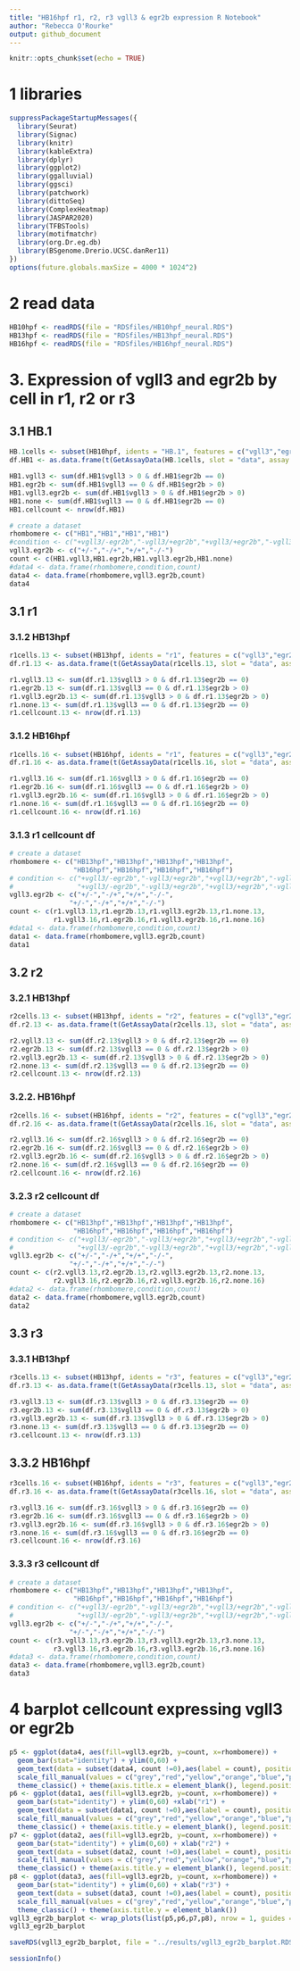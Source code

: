 ```yaml
---
title: "HB16hpf r1, r2, r3 vgll3 & egr2b expression R Notebook"
author: "Rebecca O'Rourke"
output: github_document
---
```


```r
knitr::opts_chunk$set(echo = TRUE)
```

# 1 libraries
```r
suppressPackageStartupMessages({
  library(Seurat)
  library(Signac)
  library(knitr)
  library(kableExtra)
  library(dplyr)
  library(ggplot2)
  library(ggalluvial)
  library(ggsci)
  library(patchwork)
  library(dittoSeq)
  library(ComplexHeatmap)
  library(JASPAR2020)
  library(TFBSTools)
  library(motifmatchr)
  library(org.Dr.eg.db)
  library(BSgenome.Drerio.UCSC.danRer11)
})
options(future.globals.maxSize = 4000 * 1024^2)
```

# 2 read data

```r
HB10hpf <- readRDS(file = "RDSfiles/HB10hpf_neural.RDS")
HB13hpf <- readRDS(file = "RDSfiles/HB13hpf_neural.RDS")
HB16hpf <- readRDS(file = "RDSfiles/HB16hpf_neural.RDS")
```

# 3. Expression of vgll3 and egr2b by cell in r1, r2 or r3

## 3.1 HB.1
```r
HB.1cells <- subset(HB10hpf, idents = "HB.1", features = c("vgll3","egr2b"))
df.HB1 <- as.data.frame(t(GetAssayData(HB.1cells, slot = "data", assay = "SCT")))

HB1.vgll3 <- sum(df.HB1$vgll3 > 0 & df.HB1$egr2b == 0) 
HB1.egr2b <- sum(df.HB1$vgll3 == 0 & df.HB1$egr2b > 0) 
HB1.vgll3.egr2b <- sum(df.HB1$vgll3 > 0 & df.HB1$egr2b > 0) 
HB1.none <- sum(df.HB1$vgll3 == 0 & df.HB1$egr2b == 0)
HB1.cellcount <- nrow(df.HB1)

# create a dataset
rhombomere <- c("HB1","HB1","HB1","HB1")
#condition <- c("+vgll3/-egr2b","-vgll3/+egr2b","+vgll3/+egr2b","-vgll3/-egr2b")
vgll3.egr2b <- c("+/-","-/+","+/+","-/-")
count <- c(HB1.vgll3,HB1.egr2b,HB1.vgll3.egr2b,HB1.none)
#data4 <- data.frame(rhombomere,condition,count)
data4 <- data.frame(rhombomere,vgll3.egr2b,count)
data4
```

## 3.1 r1
### 3.1.2 HB13hpf
```r
r1cells.13 <- subset(HB13hpf, idents = "r1", features = c("vgll3","egr2b"))
df.r1.13 <- as.data.frame(t(GetAssayData(r1cells.13, slot = "data", assay = "SCT")))

r1.vgll3.13 <- sum(df.r1.13$vgll3 > 0 & df.r1.13$egr2b == 0) 
r1.egr2b.13 <- sum(df.r1.13$vgll3 == 0 & df.r1.13$egr2b > 0) 
r1.vgll3.egr2b.13 <- sum(df.r1.13$vgll3 > 0 & df.r1.13$egr2b > 0) 
r1.none.13 <- sum(df.r1.13$vgll3 == 0 & df.r1.13$egr2b == 0)
r1.cellcount.13 <- nrow(df.r1.13)
```

### 3.1.2 HB16hpf
```r
r1cells.16 <- subset(HB16hpf, idents = "r1", features = c("vgll3","egr2b"))
df.r1.16 <- as.data.frame(t(GetAssayData(r1cells.16, slot = "data", assay = "SCT")))

r1.vgll3.16 <- sum(df.r1.16$vgll3 > 0 & df.r1.16$egr2b == 0) 
r1.egr2b.16 <- sum(df.r1.16$vgll3 == 0 & df.r1.16$egr2b > 0) 
r1.vgll3.egr2b.16 <- sum(df.r1.16$vgll3 > 0 & df.r1.16$egr2b > 0) 
r1.none.16 <- sum(df.r1.16$vgll3 == 0 & df.r1.16$egr2b == 0)
r1.cellcount.16 <- nrow(df.r1.16)
```

### 3.1.3 r1 cellcount df
```r
# create a dataset
rhombomere <- c("HB13hpf","HB13hpf","HB13hpf","HB13hpf",
                "HB16hpf","HB16hpf","HB16hpf","HB16hpf")
# condition <- c("+vgll3/-egr2b","-vgll3/+egr2b","+vgll3/+egr2b","-vgll3/-egr2b",
#                "+vgll3/-egr2b","-vgll3/+egr2b","+vgll3/+egr2b","-vgll3/-egr2b")
vgll3.egr2b <- c("+/-","-/+","+/+","-/-",
               "+/-","-/+","+/+","-/-")
count <- c(r1.vgll3.13,r1.egr2b.13,r1.vgll3.egr2b.13,r1.none.13,
           r1.vgll3.16,r1.egr2b.16,r1.vgll3.egr2b.16,r1.none.16)
#data1 <- data.frame(rhombomere,condition,count)
data1 <- data.frame(rhombomere,vgll3.egr2b,count)
data1
```

## 3.2 r2
### 3.2.1 HB13hpf
```r
r2cells.13 <- subset(HB13hpf, idents = "r2", features = c("vgll3","egr2b"))
df.r2.13 <- as.data.frame(t(GetAssayData(r2cells.13, slot = "data", assay = "SCT")))

r2.vgll3.13 <- sum(df.r2.13$vgll3 > 0 & df.r2.13$egr2b == 0) 
r2.egr2b.13 <- sum(df.r2.13$vgll3 == 0 & df.r2.13$egr2b > 0) 
r2.vgll3.egr2b.13 <- sum(df.r2.13$vgll3 > 0 & df.r2.13$egr2b > 0) 
r2.none.13 <- sum(df.r2.13$vgll3 == 0 & df.r2.13$egr2b == 0)
r2.cellcount.13 <- nrow(df.r2.13)
```

### 3.2.2. HB16hpf
```r
r2cells.16 <- subset(HB16hpf, idents = "r2", features = c("vgll3","egr2b"))
df.r2.16 <- as.data.frame(t(GetAssayData(r2cells.16, slot = "data", assay = "SCT")))

r2.vgll3.16 <- sum(df.r2.16$vgll3 > 0 & df.r2.16$egr2b == 0) 
r2.egr2b.16 <- sum(df.r2.16$vgll3 == 0 & df.r2.16$egr2b > 0) 
r2.vgll3.egr2b.16 <- sum(df.r2.16$vgll3 > 0 & df.r2.16$egr2b > 0) 
r2.none.16 <- sum(df.r2.16$vgll3 == 0 & df.r2.16$egr2b == 0)
r2.cellcount.16 <- nrow(df.r2.16)
```

### 3.2.3 r2 cellcount df
```r
# create a dataset
rhombomere <- c("HB13hpf","HB13hpf","HB13hpf","HB13hpf",
                "HB16hpf","HB16hpf","HB16hpf","HB16hpf")
# condition <- c("+vgll3/-egr2b","-vgll3/+egr2b","+vgll3/+egr2b","-vgll3/-egr2b",
#                "+vgll3/-egr2b","-vgll3/+egr2b","+vgll3/+egr2b","-vgll3/-egr2b")
vgll3.egr2b <- c("+/-","-/+","+/+","-/-",
               "+/-","-/+","+/+","-/-")
count <- c(r2.vgll3.13,r2.egr2b.13,r2.vgll3.egr2b.13,r2.none.13,
           r2.vgll3.16,r2.egr2b.16,r2.vgll3.egr2b.16,r2.none.16)
#data2 <- data.frame(rhombomere,condition,count)
data2 <- data.frame(rhombomere,vgll3.egr2b,count)
data2
```


## 3.3 r3
### 3.3.1 HB13hpf
```r
r3cells.13 <- subset(HB13hpf, idents = "r3", features = c("vgll3","egr2b"))
df.r3.13 <- as.data.frame(t(GetAssayData(r3cells.13, slot = "data", assay = "SCT")))

r3.vgll3.13 <- sum(df.r3.13$vgll3 > 0 & df.r3.13$egr2b == 0) 
r3.egr2b.13 <- sum(df.r3.13$vgll3 == 0 & df.r3.13$egr2b > 0) 
r3.vgll3.egr2b.13 <- sum(df.r3.13$vgll3 > 0 & df.r3.13$egr2b > 0) 
r3.none.13 <- sum(df.r3.13$vgll3 == 0 & df.r3.13$egr2b == 0)
r3.cellcount.13 <- nrow(df.r3.13)
```

## 3.3.2 HB16hpf
```r
r3cells.16 <- subset(HB16hpf, idents = "r3", features = c("vgll3","egr2b"))
df.r3.16 <- as.data.frame(t(GetAssayData(r3cells.16, slot = "data", assay = "SCT")))

r3.vgll3.16 <- sum(df.r3.16$vgll3 > 0 & df.r3.16$egr2b == 0) 
r3.egr2b.16 <- sum(df.r3.16$vgll3 == 0 & df.r3.16$egr2b > 0) 
r3.vgll3.egr2b.16 <- sum(df.r3.16$vgll3 > 0 & df.r3.16$egr2b > 0) 
r3.none.16 <- sum(df.r3.16$vgll3 == 0 & df.r3.16$egr2b == 0)
r3.cellcount.16 <- nrow(df.r3.16)
```

### 3.3.3 r3 cellcount df
```r
# create a dataset
rhombomere <- c("HB13hpf","HB13hpf","HB13hpf","HB13hpf",
                "HB16hpf","HB16hpf","HB16hpf","HB16hpf")
# condition <- c("+vgll3/-egr2b","-vgll3/+egr2b","+vgll3/+egr2b","-vgll3/-egr2b",
#                "+vgll3/-egr2b","-vgll3/+egr2b","+vgll3/+egr2b","-vgll3/-egr2b")
vgll3.egr2b <- c("+/-","-/+","+/+","-/-",
               "+/-","-/+","+/+","-/-")
count <- c(r3.vgll3.13,r3.egr2b.13,r3.vgll3.egr2b.13,r3.none.13,
           r3.vgll3.16,r3.egr2b.16,r3.vgll3.egr2b.16,r3.none.16)
#data3 <- data.frame(rhombomere,condition,count)
data3 <- data.frame(rhombomere,vgll3.egr2b,count)
data3
```
# 4 barplot cellcount expressing vgll3 or egr2b

```r
p5 <- ggplot(data4, aes(fill=vgll3.egr2b, y=count, x=rhombomere)) + 
  geom_bar(stat="identity") + ylim(0,60) +
  geom_text(data = subset(data4, count !=0),aes(label = count), position = position_stack(vjust = 0.5)) +
  scale_fill_manual(values = c("grey","red","yellow","orange","blue","purple","green","black")) +
  theme_classic() + theme(axis.title.x = element_blank(), legend.position = "none")
p6 <- ggplot(data1, aes(fill=vgll3.egr2b, y=count, x=rhombomere)) + 
  geom_bar(stat="identity") + ylim(0,60) +xlab("r1") +
  geom_text(data = subset(data1, count !=0),aes(label = count), position = position_stack(vjust = 0.5)) +
  scale_fill_manual(values = c("grey","red","yellow","orange","blue","purple","green","black")) +
  theme_classic() + theme(axis.title.y = element_blank(), legend.position = "none")
p7 <- ggplot(data2, aes(fill=vgll3.egr2b, y=count, x=rhombomere)) + 
  geom_bar(stat="identity") + ylim(0,60) + xlab("r2") +
  geom_text(data = subset(data2, count !=0),aes(label = count), position = position_stack(vjust = 0.5)) +
  scale_fill_manual(values = c("grey","red","yellow","orange","blue","purple","green","black")) +
  theme_classic() + theme(axis.title.y = element_blank(), legend.position = "none")
p8 <- ggplot(data3, aes(fill=vgll3.egr2b, y=count, x=rhombomere)) + 
  geom_bar(stat="identity") + ylim(0,60) + xlab("r3") +
  geom_text(data = subset(data3, count !=0),aes(label = count), position = position_stack(vjust = 0.5)) +
  scale_fill_manual(values = c("grey","red","yellow","orange","blue","purple","green","black")) +
  theme_classic() + theme(axis.title.y = element_blank())
vgll3_egr2b_barplot <- wrap_plots(list(p5,p6,p7,p8), nrow = 1, guides = "collect") + guides(fill=guide_legend(title="vgll3/egr2b"))
vgll3_egr2b_barplot
```
```r
saveRDS(vgll3_egr2b_barplot, file = "../results/vgll3_egr2b_barplot.RDS")
```


```r
sessionInfo()
```

